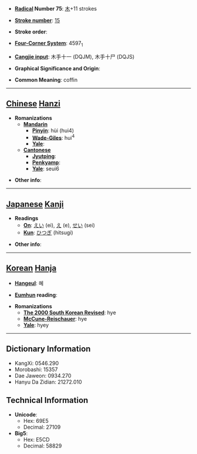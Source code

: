 * '''[[Wiktionary:Chinese radical index| Radical]] Number 75''': [[Wiktionary:Chinese radical index 木|木]]+11 strokes

* '''[[Wiktionary:Chinese total strokes index|Stroke number]]''': [[Wiktionary:Chinese total strokes index 15|15]]

* '''Stroke order''': 

* '''[[Wiktionary:Chinese four corner index|Four-Corner System]]''': 4597<sub>1</sub>

* '''[[Wiktionary:Chinese Cangjie index|Cangjie input]]''': 木手十一 (DQJM), 木手十尸 (DQJS)

* '''Graphical Significance and Origin''': 

* '''Common Meaning''': coffin

----

== [[Chinese]] [[Hanzi]] ==

* '''Romanizations'''
** '''[[Mandarin]]'''
*** '''[[Pinyin]]''': hùi (hui4)
*** '''[[Wade-Giles]]''': hui<sup>4</sup>
*** '''[[Yale]]''': 
** '''[[Cantonese]]'''
*** '''[[Jyutping]]''':
*** '''[[Penkyamp]]''': 
*** '''[[Yale]]''': seui6

* '''Other info''': 

----

== [[Japanese]] [[Kanji]] ==

* '''Readings'''
** '''[[On]]''': [[えい]] (ei), [[え]] (e), [[せい]] (sei)
** '''[[Kun]]''': [[ひつぎ]] (hitsugi)

* '''Other info''':  

----

== [[Korean]] [[Hanja]] ==

* '''[[Hangeul]]''': 혜

* '''[[Eumhun]] reading''': 

* '''Romanizations'''
** '''[[The 2000 South Korean Revised Romanization|The 2000 South Korean Revised]]''': hye
** '''[[McCune-Reischauer]]''': hye
** '''[[Yale]]''': hyey

----

== Dictionary Information ==

* KangXi: 0546.290
* Morobashi: 15357
* Dae Jaweon: 0934.270
* Hanyu Da Zidian: 21272.010

== Technical Information ==

* '''Unicode''':
** Hex: 69E5
** Decimal: 27109
* '''Big5''':
** Hex: E5CD
** Decimal: 58829